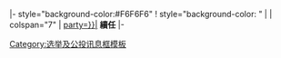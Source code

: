 |- style="background-color:#F6F6F6" 
! style="background-color: {{Template:Party meta/color/{{{winner}}}}}" | 
| colspan="7" | [[{{Election box supplementary vote candidate with party link/data|party={{{winner}}}}}|{{Template:Party meta/shortname/{{{winner}}}}}]] '''續任'''
|-<noinclude>
{{documentation}}
[[Category:选举及公投讯息框模板]]
</noinclude>